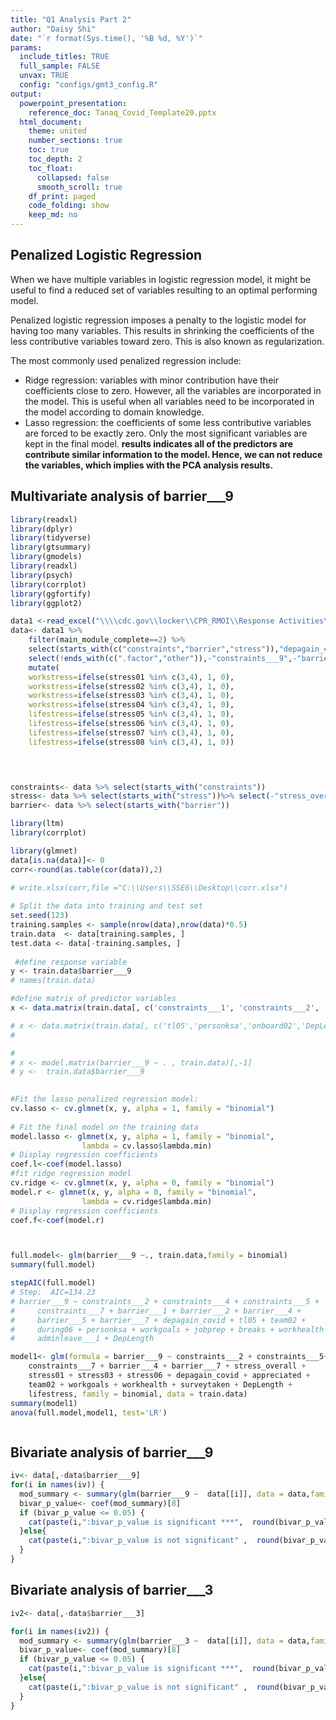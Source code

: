 ---
title: "Q1 Analysis Part 2"
author: "Daisy Shi"
date: "`r format(Sys.time(), '%B %d, %Y')`"
params:
  include_titles: TRUE
  full_sample: FALSE
  unvax: TRUE
  config: "configs/gmt3_config.R"
output:
  powerpoint_presentation:
    reference_doc: Tanaq_Covid_Template20.pptx
  html_document:
    theme: united
    number_sections: true
    toc: true
    toc_depth: 2
    toc_float:
      collapsed: false
      smooth_scroll: true
    df_print: paged
    code_folding: show
    keep_md: no
---
 
 
## Penalized Logistic Regression
When we have multiple variables in logistic regression model, it might be useful to find a reduced set of variables resulting to an optimal performing model.

Penalized logistic regression imposes a penalty to the logistic model for having too many variables. This results in shrinking the coefficients of the less contributive variables toward zero. This is also known as regularization.

The most commonly used penalized regression include:

*   Ridge regression: variables with minor contribution have their coefficients close to zero. However, all the variables are incorporated in the model. This is useful when all variables need to be incorporated in the model according to domain knowledge.
*   Lasso regression: the coefficients of some less contributive variables are forced to be exactly zero. Only the most significant variables are kept in the final model.
**results indicates all of the predictors are contribute similar information to the model. Hence, we can not reduce the variables, which implies with the PCA analysis results.**


## Multivariate analysis of barrier___9

```{r, message=FALSE, results="asis",echo=FALSE,warning=FALSE}
library(readxl)
library(dplyr)
library(tidyverse)
library(gtsummary)
library(gmodels)
library(readxl)
library(psych)
library(corrplot)
library(ggfortify)
library(ggplot2)

data1 <-read_excel("\\\\cdc.gov\\locker\\CPR_RMOI\\Response Activities\\2019 nCoV\\Evaluation Team\\Dashboard\\Data Output\\main_data_dashboard_MostUpdated.xlsx")
data<- data1 %>%
    filter(main_module_complete==2) %>%
    select(starts_with(c("constraints","barrier","stress")),"depagain_covid","tl05", "appreciated","team02","team01","during03","during06", "personksa","onboard02","workgoals","jobprep","workhour","breaks","workhealth","stress_overall","surveytaken","adminleave___1","DepLength")%>%
    select(!ends_with(c(".factor","other")),-"constraints___9",-"barrier___10",-"barrier___11")%>%
    mutate(
    workstress=ifelse(stress01 %in% c(3,4), 1, 0),
    workstress=ifelse(stress02 %in% c(3,4), 1, 0),
    workstress=ifelse(stress03 %in% c(3,4), 1, 0),
    workstress=ifelse(stress04 %in% c(3,4), 1, 0),
    lifestress=ifelse(stress05 %in% c(3,4), 1, 0),
    lifestress=ifelse(stress06 %in% c(3,4), 1, 0),
    lifestress=ifelse(stress07 %in% c(3,4), 1, 0),
    lifestress=ifelse(stress08 %in% c(3,4), 1, 0))

 


constraints<- data %>% select(starts_with("constraints"))
stress<- data %>% select(starts_with("stress"))%>% select(-"stress_overall")
barrier<- data %>% select(starts_with("barrier"))

library(ltm) 
library(corrplot)

library(glmnet)
data[is.na(data)]<- 0
corr<-round(as.table(cor(data)),2) 

# write.xlsx(corr,file ="C:\\Users\\SSE6\\Desktop\\corr.xlsx")
 
# Split the data into training and test set
set.seed(123)
training.samples <- sample(nrow(data),nrow(data)*0.5)
train.data  <- data[training.samples, ]
test.data <- data[-training.samples, ]
 
 #define response variable
y <- train.data$barrier___9
# names(train.data)

#define matrix of predictor variables
x <- data.matrix(train.data[, c('constraints___1', 'constraints___2', 'constraints___3', 'constraints___4','tl05','personksa','onboard02','stress01')])

# x <- data.matrix(train.data[, c('tl05','personksa','onboard02','DepLength')])
# 

#  
# x <- model.matrix(barrier___9 ~ . , train.data)[,-1]
# y <-  train.data$barrier___9 

 
#Fit the lasso penalized regression model:
cv.lasso <- cv.glmnet(x, y, alpha = 1, family = "binomial")
 
# Fit the final model on the training data
model.lasso <- glmnet(x, y, alpha = 1, family = "binomial",
                lambda = cv.lasso$lambda.min)
# Display regression coefficients
coef.l<-coef(model.lasso)
#fit ridge regression model
cv.ridge <- cv.glmnet(x, y, alpha = 0, family = "binomial")
model.r <- glmnet(x, y, alpha = 0, family = "binomial",
                lambda = cv.ridge$lambda.min)
# Display regression coefficients
coef.f<-coef(model.r)



full.model<- glm(barrier___9 ~., train.data,family = binomial)
summary(full.model)

stepAIC(full.model)
# Step:  AIC=134.23
# barrier___9 ~ constraints___2 + constraints___4 + constraints___5 + 
#     constraints___7 + barrier___1 + barrier___2 + barrier___4 + 
#     barrier___5 + barrier___7 + depagain_covid + tl05 + team02 + 
#     during06 + personksa + workgoals + jobprep + breaks + workhealth + 
#     adminleave___1 + DepLength

model1<- glm(formula = barrier___9 ~ constraints___2 + constraints___5+ 
    constraints___7 + barrier___4 + barrier___7 + stress_overall + 
    stress01 + stress03 + stress06 + depagain_covid + appreciated + 
    team02 + workgoals + workhealth + surveytaken + DepLength + 
    lifestress, family = binomial, data = train.data)
summary(model1)
anova(full.model,model1, test='LR')



```

## Bivariate analysis of barrier___9


```{r, message=FALSE, results = TRUE,echo=FALSE,warning=FALSE}
iv<- data[,-data$barrier___9]
for(i in names(iv)) {
  mod_summary <- summary(glm(barrier___9 ~  data[[i]], data = data,family = binomial)) 
  bivar_p_value<- coef(mod_summary)[8]
  if (bivar_p_value <= 0.05) {
    cat(paste(i,":bivar_p_value is significant ***",  round(bivar_p_value,3), "\n\n"))
  }else{
    cat(paste(i,":bivar_p_value is not significant" ,  round(bivar_p_value,3),"\n\n"))
  } 
}


```


## Bivariate analysis of barrier___3

```{r, message=FALSE, results = TRUE,echo=FALSE,warning=FALSE}

iv2<- data[,-data$barrier___3]

for(i in names(iv2)) {
  mod_summary <- summary(glm(barrier___3 ~  data[[i]], data = data,family = binomial)) 
  bivar_p_value<- coef(mod_summary)[8]
  if (bivar_p_value <= 0.05) {
    cat(paste(i,":bivar_p_value is significant ***",  round(bivar_p_value,3), "\n\n"))
  }else{
    cat(paste(i,":bivar_p_value is not significant" ,  round(bivar_p_value,3),"\n\n"))
  } 
}



```
